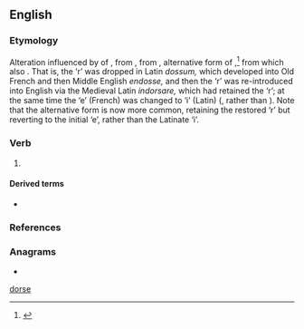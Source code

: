 ==English==

===Etymology===
Alteration influenced by {{etyl|ML.|en}} {{m|la|indorso|indorsare}} of {{etyl|enm|en}} {{m|enm|endosse}}, from {{etyl|fro|en}} {{m|fro|endosser||to put on back}}, from {{etyl|la|en}} {{m|la|dossum}}, alternative form of {{m|la|dorsum||back}},<ref>{{R:Online Etymology Dictionary}}</ref> from which also {{m|en|dorsal||of the back}}. That is, the ‘r’ was dropped in Latin ''dossum,'' which developed into Old French and then Middle English ''endosse,'' and then the ‘r’ was re-introduced into English via the Medieval Latin ''indorsare,'' which had retained the ‘r’; at the same time the ‘e’ (French) was changed to ‘i’ (Latin) ({{m|en|in-}}, rather than {{m|en|en-}}). Note that the alternative form {{m|en|endorse}} is now more common, retaining the restored ‘r’ but reverting to the initial ‘e’, rather than the Latinate ‘i’.

===Verb===
{{en-verb|indors}}

# {{lb|en|British|India|rare}} {{alternative form of|endorse|lang=en}}

====Derived terms====
* {{l|en|indorsement}}

===References===
<references/>

===Anagrams===
* {{anagrams|en|a=deinors|ordines|ride-ons|rosined|siredon|sordine}}

[[Category:English words prefixed with in-|dorse]]